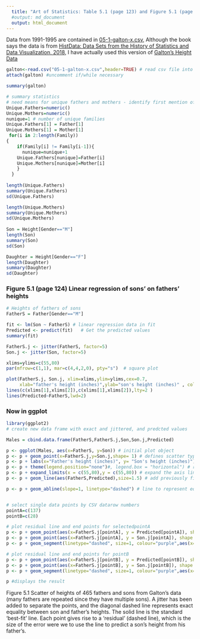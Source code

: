 ```yaml
---
  title: "Art of Statistics: Table 5.1 (page 123) and Figure 5.1 (page 124) Galton family heght data"
  #output: md_document
  output: html_document
---
```


 Data from 1991-1995 are contained in [05-1-galton-x.csv](05-1-galton-x.csv),
Although the book says the data is from [HistData: Data Sets from the History of Statistics and Data Visualization, 2018](https://cran.r-project.org/web/packages/HistData/index.html), I have actually used this version of  [Galton's Height Data](http://www.randomservices.org/random/data/Galton.html)

```r


galton<-read.csv("05-1-galton-x.csv",header=TRUE) # read csv file into dataframe galton
attach(galton) #uncomment if/while necessary

summary(galton)

# summary statistics
# need means for unique fathers and mothers - identify first mention of each family
Unique.Fathers=numeric()
Unique.Mothers=numeric()
nunique=1 # number of unique families 
Unique.Fathers[1] = Father[1]
Unique.Mothers[1] = Mother[1]  
 for(i in 2:length(Family))
{   
    if(Family[i] != Family[i-1]){
      nunique=nunique+1
    Unique.Fathers[nunique]=Father[i]
    Unique.Mothers[nunique]=Mother[i]
    }
  }
  
length(Unique.Fathers)
summary(Unique.Fathers)
sd(Unique.Fathers)

length(Unique.Mothers)
summary(Unique.Mothers)
sd(Unique.Mothers)
 
Son = Height[Gender=="M"] 
length(Son)
summary(Son)
sd(Son)

Daughter = Height[Gender=="F"]
length(Daughter)
summary(Daughter)
sd(Daughter)
```


### Figure 5.1 (page 124) Linear regression of sons' on fathers' heights

```r

# Heights of fathers of sons
FatherS = Father[Gender=="M"]

fit <- lm(Son ~ FatherS) # linear regression data in fit
Predicted <- predict(fit)   # Get the predicted values
summary(fit)

FatherS.j <- jitter(FatherS, factor=5) 
Son.j <- jitter(Son, factor=5)

xlims=ylims=c(55,80)
par(mfrow=c(1,1), mar=c(4,4,2,0), pty="s")  # square plot

plot(FatherS.j, Son.j, xlim=xlims,ylim=ylims,cex=0.7,
     xlab="father's height (inches)",ylab="son's height (inches)" , col="gray68")
lines(c(xlims[1],xlims[2]),c(xlims[1],xlims[2]),lty=2 )
lines(Predicted~FatherS,lwd=2)

```

### Now in ggplot

```r
library(ggplot2)
# create new data frame with exact and jittered, and predcted values

Males = cbind.data.frame(FatherS,FatherS.j,Son,Son.j,Predicted)

p <- ggplot(Males, aes(x=FatherS, y=Son)) # initial plot object
p <- p + geom_point(x=FatherS.j,y=Son.j,shape= 1) # defines scatter type plot
p <- p + labs(x="Father's height (inches)", y= "Son's height (inches)") # adds x and y axis labels
p <- p + theme(legend.position="none")#, legend.box = "horizontal") # removes the legend
p <- p + expand_limits(x = c(55,80),y = c(55,80)) # expand the axis limits
p <- p + geom_line(aes(FatherS,Predicted),size=1.5) # add previously fitted linear regression line  

p <- p + geom_abline(slope=1, linetype="dashed") # line to represent equality between son and father height


# select single data points by CSV datarow numbers
pointA=c(137)  
pointB=c(28)

# plot residual line and end points for selectedpointA
p <- p + geom_point(aes(x=FatherS.j[pointA], y = Predicted[pointA]), shape = 1)
p <- p + geom_point(aes(x=FatherS.j[pointA], y = Son.j[pointA]), shape = 1)
p <- p + geom_segment(linetype="dashed", size=1, colour="purple",aes(x=FatherS.j[pointA],y=Son.j[pointA],xend = FatherS.j[pointA], yend = Predicted[pointA])) #p <- p + p

# plot residual line and end points for pointB
p <- p + geom_point(aes(x=FatherS.j[pointB], y = Predicted[pointB]), shape = 1)
p <- p + geom_point(aes(x=FatherS.j[pointB], y = Son.j[pointB]), shape = 1)
p <- p + geom_segment(linetype="dashed", size=1, colour="purple",aes(x=FatherS.j[pointB],y=Son.j[pointB],xend = FatherS.j[pointB], yend = Predicted[pointB]))

p #displays the result

```

Figure 5.1 Scatter of heights of 465 fathers and sons from Galton's data (many fathers are repeated since they have multiple sons). A jitter has been added to separate the points, and the diagonal dashed line represents exact equality between son and father's heights. The solid line is the standard 'best-fit' line. Each point gives rise to a 'residual' (dashed line), which is the size of the error were we to use the line to predict a son's height from his father's.